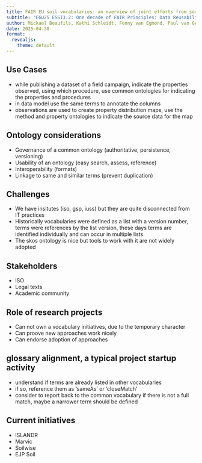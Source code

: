 ```yaml
---
title: FAIR EU soil vocabularies: an overview of joint efforts from some EU Soil Mission projects
subtitle: "EGU25 ESSI3.2: One decade of FAIR Principles: Data Reusability and Impact in Earth System Sciences"
author: Mickael Beaufils, Kathi Schleidt, Fenny van Egmond, Paul van Genuchten
date: 2025-04-30
format:
  revealjs: 
    theme: default
---
```



 
## Use Cases

- while publishing a dataset of a field campaign, indicate the properties observed, using which procedure, use common ontologies for indicating the properties and procedures
- in data model use the same terms to annotate the columns
- observations are used to create property distribution maps, use the method and property ontologies to indicate the source data for the map
 
## Ontology considerations

- Governance of a common ontology (authoritative, persistence, versioning)
- Usability of an ontology (easy search, assess, reference)
- Interoperability (formats)
- Linkage to same and similar terms (prevent duplication)
 
## Challenges

- We have insitutes (iso, gsp, iuss) but they are quite disconnected from IT practices
- Historically vocabularies were defined as a list with a version number, terms were references by the list version, these days terms are identified individually and can occur in multiple lists
- The skos ontology is nice but tools to work with it are not widely adopted

## Stakeholders

- ISO
- Legal texts
- Academic community

## Role of research projects

- Can not own a vocabulary initiatives, due to the temporary character
- Can proove new approaches work nicely
- Can endorse adoption of approaches

## glossary alignment, a typical project startup activity

- understand if terms are already listed in other vocabularies
- if so, reference them as 'sameAs' or 'closeMatch'
- consider to report back to the common vocabulary if there is not a full match, maybe a narrower term should be defined

## Current initiatives

- ISLANDR
- Marvic
- Soilwise
- EJP Soil
